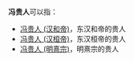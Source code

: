 '''冯贵人'''可以指：
*[[冯贵人_(汉和帝)|冯贵人 (汉和帝)]]，东汉和帝的贵人
*[[冯贵人_(汉桓帝)|冯贵人 (汉桓帝)]]，东汉桓帝的贵人
*[[冯贵人_(明熹宗)|冯贵人 (明熹宗)]]，明熹宗的贵人

{{Disambig|F|Cat=三字封号消歧义}}
